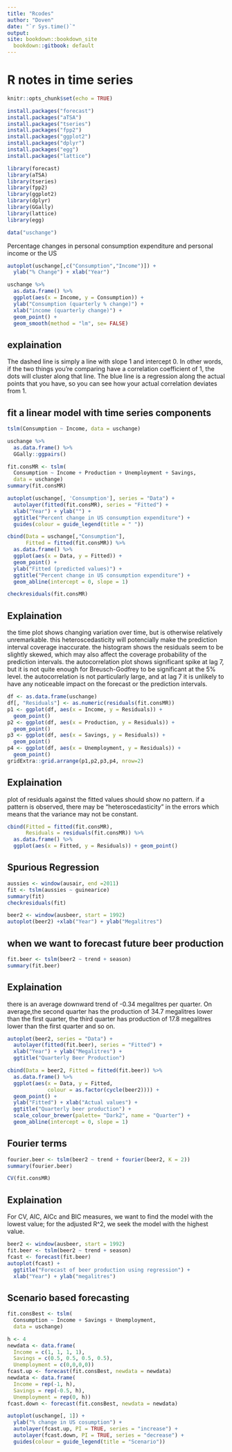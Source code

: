 ```yaml
---
title: "Rcodes"
author: "Doven"
date: "`r Sys.time()`"
output:
site: bookdown::bookdown_site
  bookdown::gitbook: default
---
```


# R notes in time series
```r
knitr::opts_chunk$set(echo = TRUE)
```

```r
install.packages("forecast")
install.packages("aTSA")
install.packages("tseries")
install.packages("fpp2")
install.packages("ggplot2")
install.packages("dplyr")
install.packages("egg")
install.packages("lattice")
```

```r
library(forecast)
library(aTSA)
library(tseries)
library(fpp2)
library(ggplot2)
library(dplyr)
library(GGally)
library(lattice)
library(egg)
```

```r
data("uschange")
```


Percentage changes in personal consumption expenditure and personal income or the US
```r
autoplot(uschange[,c("Consumption","Income")]) +
  ylab("% Change") + xlab("Year")
```

```r
uschange %>% 
  as.data.frame() %>% 
  ggplot(aes(x = Income, y = Consumption)) +
  ylab("Consumption (quarterly % change)") +
  xlab("income (quarterly change)") +
  geom_point() +
  geom_smooth(method = "lm", se= FALSE)
```
## explaination
The dashed line is simply a line with slope 1 and intercept 0. In other words,  if the two things you're comparing have a correlation coefficient of 1, the dots will cluster along that line. The blue line is a regression along the actual points that you have, so you can see how your actual correlation deviates from 1.


## fit a linear model with time series components
```r
tslm(Consumption ~ Income, data = uschange)
```

```r
uschange %>% 
  as.data.frame() %>% 
  GGally::ggpairs()
```

```r
fit.consMR <- tslm(
  Consumption ~ Income + Production + Unemployment + Savings, 
  data = uschange)
summary(fit.consMR)
```

```r
autoplot(uschange[, 'Consumption'], series = "Data") +
  autolayer(fitted(fit.consMR), series = "Fitted") +
  xlab("Year") + ylab("") +
  ggtitle("Percent change in US consumption expenditure") +
  guides(colour = guide_legend(title = " "))
```

```r
cbind(Data = uschange[,"Consumption"], 
      Fitted = fitted(fit.consMR)) %>% 
  as.data.frame() %>% 
  ggplot(aes(x = Data, y = Fitted)) +
  geom_point() +
  ylab("Fitted (predicted values)") +
  ggtitle("Percent change in US consumption expenditure") +
  geom_abline(intercept = 0, slope = 1)
```

```r
checkresiduals(fit.consMR)
```
## Explaination
the time plot shows changing variation over time, but is otherwise relatively unremarkable. this heteroscedasticity will potencially make the prediction interval coverage inaccurate. the histogram shows the residuals seem to be slightly skewed, which may also affect the coverage probability of the prediction intervals. the autocorrelation plot shows significant spike at lag 7, but it is not quite enough for Breusch-Godfrey to be significant at the 5% level. the autocorrelation is not particularly large, and at lag 7 it is unlikely to have any noticeable impact on the forecast or the prediction intervals.


```r
df <- as.data.frame(uschange)
df[, "Residuals"] <- as.numeric(residuals(fit.consMR))
p1 <- ggplot(df, aes(x = Income, y = Residuals)) + 
  geom_point()
p2 <- ggplot(df, aes(x = Production, y = Residuals)) +
  geom_point()
p3 <- ggplot(df, aes(x = Savings, y = Residuals)) +
  geom_point()
p4 <- ggplot(df, aes(x = Unemployment, y = Residuals)) +
  geom_point()
gridExtra::grid.arrange(p1,p2,p3,p4, nrow=2)
```
## Explaination
plot of residuals against the fitted values should show no pattern. if a pattern is observed, there may be "heteroscedasticity" in the errors which means that the variance may not be constant.

```r
cbind(Fitted = fitted(fit.consMR), 
      Residuals = residuals(fit.consMR)) %>% 
  as.data.frame() %>% 
  ggplot(aes(x = Fitted, y = Residuals)) + geom_point()
```

## Spurious Regression
```r
aussies <- window(ausair, end =2011)
fit <- tslm(aussies ~ guinearice)
summary(fit)
checkresiduals(fit)
```

```r
beer2 <- window(ausbeer, start = 1992)
autoplot(beer2) +xlab("Year") + ylab("Megalitres")
```

## when we want to forecast future beer production
```r
fit.beer <- tslm(beer2 ~ trend + season)
summary(fit.beer)
```
## Explaination
there is an average downward trend of -0.34 megalitres per quarter. On average,the second quarter has the production of 34.7 megalitres lower than the first quarter, the third quarter has production of 17.8 megalitres lower than the first quarter and so on.

```r
autoplot(beer2, series = "Data") +
  autolayer(fitted(fit.beer), series = "Fitted") +
  xlab("Year") + ylab("Megalitres") +
  ggtitle("Quarterly Beer Production")
```

```r
cbind(Data = beer2, Fitted = fitted(fit.beer)) %>% 
  as.data.frame() %>% 
  ggplot(aes(x = Data, y = Fitted,
             colour = as.factor(cycle(beer2)))) +
  geom_point() +
  ylab("Fitted") + xlab("Actual values") +
  ggtitle("Quarterly beer production") +
  scale_colour_brewer(palette= "Dark2", name = "Quarter") +
  geom_abline(intercept = 0, slope = 1)
```

## Fourier terms
```r
fourier.beer <- tslm(beer2 ~ trend + fourier(beer2, K = 2))
summary(fourier.beer)
```

```r
CV(fit.consMR)
```
## Explaination
For CV, AIC, AICc and BIC measures, we want to find the model with the lowest value; for the adjusted R^2, we seek the model with the highest value.

```r
beer2 <- window(ausbeer, start = 1992)
fit.beer <- tslm(beer2 ~ trend + season)
fcast <- forecast(fit.beer)
autoplot(fcast) +
  ggtitle("Forecast of beer production using regression") +
  xlab("Year") + ylab("megalitres")
```

## Scenario based forecasting
```r
fit.consBest <- tslm(
  Consumption ~ Income + Savings + Unemployment,
  data = uschange)
```

```r
h <- 4
newdata <- data.frame(
  Income = c(1, 1, 1, 1),
  Savings = c(0.5, 0.5, 0.5, 0.5),
  Unemployment = c(0,0,0,0))
fcast.up <- forecast(fit.consBest, newdata = newdata)
newdata <- data.frame(
  Income = rep(-1, h),
  Savings = rep(-0.5, h),
  Unemployment = rep(0, h))
fcast.down <- forecast(fit.consBest, newdata = newdata)
```

```r
autoplot(uschange[, 1]) +
  ylab("% change in US cosumption") +
  autolayer(fcast.up, PI = TRUE, series = "increase") +
  autolayer(fcast.down, PI = TRUE, series = "decrease") +
  guides(colour = guide_legend(title = "Scenario"))
```






